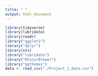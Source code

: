 ```yaml
---
title: " " 
output: html_document
---
```



```r
library(tidyverse)
library(lubridate)
library(readr) 
library("ggplot2") 
library("dplyr")
library(xts)
library("lubridate")
library("RColorBrewer")
library("ggthemes")
data <- read_csv("./Project_1_data.csv")
```